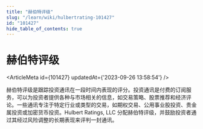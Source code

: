 ```yaml
---
title: "赫伯特评级"
slug: "/learn/wiki/hulbertrating-101427"
id: "101427"
hide_table_of_contents: true
---
```



# 赫伯特评级

<ArticleMeta id={101427} updatedAt={'2023-09-26 13:58:54'} />
<div className='border-solid border-b border-t-0 my-4 border-[var(--ifm-color-gray-300)]' />

赫伯特评级是跟踪投资通讯在一段时间内表现的评分。投资通讯是付费的订阅服务，可以为投资者提供各种与市场相关的信息，如交易策略、股票推荐和经济评论。一些通讯专注于特定行业或类型的交易，如期权交易、公用事业股投资、贵金属投资或加密货币投资。Hulbert Ratings, LLC 分配赫伯特评级，并鼓励投资者通过其经过风险调整的长期表现来评判一封通讯。
